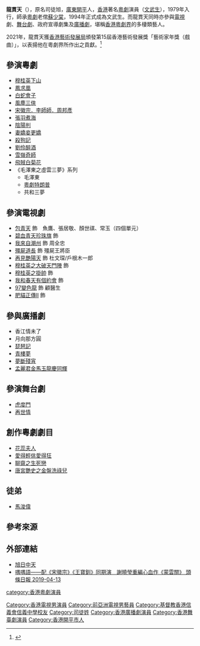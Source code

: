 '''龍貫天'''（{{bd|6月1日<ref>{{web reference|URL=http://paper.wenweipo.com/2016/05/06/EN1605060003.htm|title=謝曉瑩邀演新作 龍貫天樂助後|work=香港文匯報|year=2016年|date=5月6日}}</ref>}}），原名司徒旭，[[廣東|廣東]][[开平市|開平]]人，[[香港|香港]]著名[[粵劇|粵劇]]演員（[[文武生|文武生]]），1979年入行，師承[[粵劇|粵劇]]老倌[[蘇少棠|蘇少棠]]，1994年正式成為文武生。而龍貫天同時亦參與[[電視|電視]]劇、[[舞台劇|舞台劇]]、政府宣導劇集及[[廣播劇|廣播劇]]，堪稱[[香港粵劇界|香港粵劇界]]的多棲類藝人。

2021年，龍貫天獲[[香港藝術發展局|香港藝術發展局]]頒發第15屆香港藝術發展獎「藝術家年獎（戲曲）」，以表揚他在粵劇界所作出之貢獻。<ref>{{cite news |title=汪明荃血壓高未打疫苗 許冠文拒錫阿姐 |url=https://www.am730.com.hk/news/%E5%A8%9B%E6%A8%82/%E6%B1%AA%E6%98%8E%E8%8D%83%E8%A1%80%E5%A3%93%E9%AB%98%E6%9C%AA%E6%89%93%E7%96%AB%E8%8B%97-%E8%A8%B1%E5%86%A0%E6%96%87%E6%8B%92%E9%8C%AB%E9%98%BF%E5%A7%90-269893 |accessdate=2021-05-31 |work=[[am730|am730]] |date=2021-05-31}}</ref>

==參演粵劇==
*[[穆桂英下山|穆桂英下山]]
*[[鳳求凰|鳳求凰]]
*[[白蛇會子|白蛇會子]]
*[[風塵三俠|風塵三俠]]
*[[宋徽宗．李師師．周邦彥|宋徽宗．李師師．周邦彥]]
*[[張羽煮海|張羽煮海]]
*[[陰陽判|陰陽判]]
*[[妻嬌妾更嬌|妻嬌妾更嬌]]
*[[殺狗記|殺狗記]]
*[[劉伶醉酒|劉伶醉酒]]
*[[雪嶺奇師|雪嶺奇師]]
*[[飛賊白菊花|飛賊白菊花]]
*《毛澤東之虛雲三夢》系列
**毛澤東
**[[粵劇特朗普|粵劇特朗普]]
**共和三夢

==參演電視劇==
*[[包青天|包青天]] 飾　魚鷹、張居敬、顏世祺、常玉（四個單元）
*[[碧血青天珍珠旗|碧血青天珍珠旗]] 飾
*[[我來自潮州|我來自潮州]] 飾 周全忠
*[[殭屍道長|殭屍道長]] 飾  殭屍王將臣
*[[再見艷陽天|再見艷陽天]] 飾 杜文琛/戶根木一郎
*[[穆桂英之大破天門陣|穆桂英之大破天門陣]] 飾
*[[穆桂英之掛帥|穆桂英之掛帥]] 飾
*[[我和春天有個約會|我和春天有個約會]] 飾
*[[97變色龍|97變色龍]] 飾 顧醫生
*[[肥貓正傳II|肥貓正傳II]] 飾

==參與廣播劇==
*香江情未了
*月向那方圓
*[[琵琶記|琵琶記]]
*[[青樓夢|青樓夢]]
*[[夢斷殘宵|夢斷殘宵]]
*[[孟麗君金馬玉龍慶同輝|孟麗君金馬玉龍慶同輝]]

==參演舞台劇==
*[[虎度門_(舞台劇)|虎度門]]
*[[再世情|再世情]]

==創作粵劇劇目==
*[[花蕊夫人|花蕊夫人]]
*[[愛得輕佻愛得狂|愛得輕佻愛得狂]]
*[[聊齋之生死戀|聊齋之生死戀]]
*[[唐宮艷史之金盤洗祿兒|唐宮艷史之金盤洗祿兒]]

==徒弟==
*[[馬浚偉|馬浚偉]]

==參考來源==
{{reflist}}

==外部連結==
*[http://www.loongkoontin.com/ 旭日中天]
*[http://hd.stheadline.com/news/columns/116/20190413/756410/ 喁喁語——配《宋徽宗》《王寶釧》同期演　謝曉瑩重編心血作《蒙雲關》 頭條日報 2019-04-13]

[[category:香港粵劇演員|category:香港粵劇演員]]
[[Category:香港電視男演員|Category:香港電視男演員]]
[[Category:前亞洲電視男藝員|Category:前亞洲電視男藝員]]
[[Category:基督教香港信義會信義中學校友|Category:基督教香港信義會信義中學校友]]
[[Category:司徒姓|Category:司徒姓]]
[[Category:香港廣播劇演員|Category:香港廣播劇演員]]
[[Category:香港舞臺劇演員|Category:香港舞臺劇演員]]
[[Category:香港開平市人|Category:香港開平市人]]